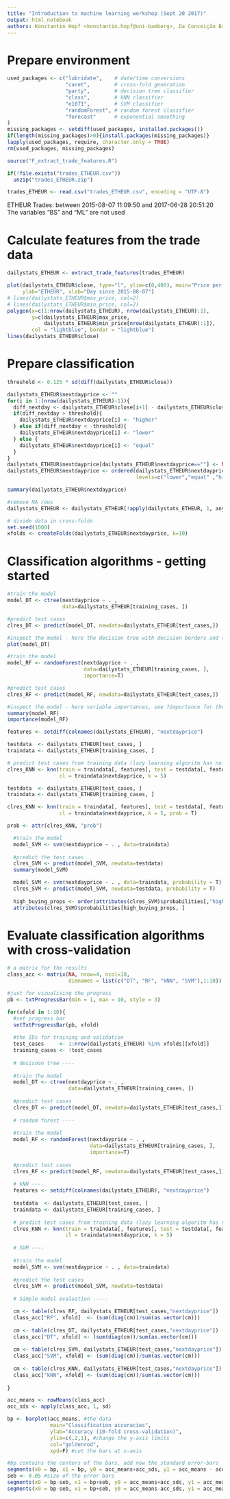 ```yaml
---
title: "Introduction to machine learning workshop (Sept 20 2017)"
output: html_notebook
authors: Konstantin Hopf <konstantin.hopf@uni-bamberg>, Da Conceição Barata  Filipe <fbarata@ethz.ch>
---
```


# Prepare environment 
```r
used_packages <- c("lubridate",    # date/time conversions
                   "caret",        # cross-fold generation
                   "party",        # decision tree classifier
                   "class",        # kNN classifier
                   "e1071",        # SVM classifier
                   "randomForest", # random forest classifier
                   "forecast"      # exponential smoothing
)
missing_packages <- setdiff(used_packages, installed.packages())
if(length(missing_packages)>0){install.packages(missing_packages)}
lapply(used_packages, require, character.only = TRUE)
rm(used_packages, missing_packages)
```

```r
source("F_extract_trade_features.R")
```

```r

if(!file.exists("trades_ETHEUR.csv"))
  unzip("trades_ETHEUR.zip")

trades_ETHEUR <- read.csv("trades_ETHEUR.csv", encoding = "UTF-8")
```
ETHEUR Trades: between 2015-08-07 11:09:50 and 2017-06-28 20:51:20
The variables "BS" and "ML" are not used

# Calculate features from the trade data

```r
dailystats_ETHEUR <- extract_trade_features(trades_ETHEUR)
```

```r
plot(dailystats_ETHEUR$close, type="l", ylim=c(0,400), main="Price per day ETHEUR",
     ylab="ETHEUR", xlab="Day since 2015-08-07")
# lines(dailystats_ETHEUR$max_price, col=2)
# lines(dailystats_ETHEUR$min_price, col=2)
polygon(x=c(1:nrow(dailystats_ETHEUR), nrow(dailystats_ETHEUR):1),
        y=c(dailystats_ETHEUR$max_price, 
            dailystats_ETHEUR$min_price[nrow(dailystats_ETHEUR):1]), 
        col = "lightblue", border = "lightblue")
lines(dailystats_ETHEUR$close)
```

# Prepare classification

```r
threshold <- 0.125 * sd(diff(dailystats_ETHEUR$close))

dailystats_ETHEUR$nextdayprice <- ""
for(i in 1:(nrow(dailystats_ETHEUR)-1)){
  diff_nextday <- dailystats_ETHEUR$close[i+1] - dailystats_ETHEUR$close[i]
  if(diff_nextday > threshold){
    dailystats_ETHEUR$nextdayprice[i] <- "higher"
  } else if(diff_nextday < -threshold){
    dailystats_ETHEUR$nextdayprice[i] <- "lower"
  } else {
    dailystats_ETHEUR$nextdayprice[i] <- "equal"
  }
}
dailystats_ETHEUR$nextdayprice[dailystats_ETHEUR$nextdayprice==""] <- NA
dailystats_ETHEUR$nextdayprice <- ordered(dailystats_ETHEUR$nextdayprice, 
                                          levels=c("lower","equal" ,"higher"))

summary(dailystats_ETHEUR$nextdayprice)
```

```r
#remove NA rows
dailystats_ETHEUR <- dailystats_ETHEUR[!apply(dailystats_ETHEUR, 1, anyNA), ]

# divide data in cross-folds
set.seed(1000)
xfolds <- createFolds(dailystats_ETHEUR$nextdayprice, k=10)
```

# Classification algorithms - getting started
```r
#train the model
model_DT <- ctree(nextdayprice ~ . , 
                  data=dailystats_ETHEUR[training_cases, ])

#predict test cases
clres_DT <- predict(model_DT, newdata=dailystats_ETHEUR[test_cases,])

#inspect the model - here the decision tree with decision borders and the distributions of the classes
plot(model_DT)
```

```r
#train the model
model_RF <- randomForest(nextdayprice ~ . , 
                         data=dailystats_ETHEUR[training_cases, ],
                         importance=T)

#predict test cases
clres_RF <- predict(model_RF, newdata=dailystats_ETHEUR[test_cases,])

#inspect the model - here variable importances, see ?importance for the definition of measures
summary(model_RF)
importance(model_RF)
```
```r
features <- setdiff(colnames(dailystats_ETHEUR), "nextdayprice")

testdata  <- dailystats_ETHEUR[test_cases, ]
traindata <- dailystats_ETHEUR[training_cases, ]

# predict test cases from training data (lazy learning algoritm has no explicit training step!)
clres_KNN <- knn(train = traindata[, features], test = testdata[, features], 
                 cl = traindata$nextdayprice, k = 5)
```

```r
testdata  <- dailystats_ETHEUR[test_cases, ]
traindata <- dailystats_ETHEUR[training_cases, ]

clres_KNN <- knn(train = traindata[, features], test = testdata[, features], 
                 cl = traindata$nextdayprice, k = 5, prob = T)

prob <- attr(clres_KNN, "prob")
```

```r
  #train the model
  model_SVM <- svm(nextdayprice ~ . , data=traindata)
  
  #predict the test cases
  clres_SVM <- predict(model_SVM, newdata=testdata)
  summary(model_SVM)
```

```r
  model_SVM <- svm(nextdayprice ~ . , data=traindata, probability = T)
  clres_SVM <- predict(model_SVM, newdata=testdata, probability = T)
  
  high_buying_props <- order(attributes(clres_SVM)$probabilities[,"higher"], decreasing = T)
  attributes(clres_SVM)$probabilities[high_buying_props, ]
```


# Evaluate classification algorithms with cross-validation
```r
# a matrix for the results
class_acc <- matrix(NA, nrow=4, ncol=10, 
                    dimnames = list(c("DT", "RF", "kNN", "SVM"),1:10))

#just for vizualising the progress
pb <- txtProgressBar(min = 1, max = 10, style = 3)

for(xfold in 1:10){
  #set progress bar
  setTxtProgressBar(pb, xfold)
  
  #the IDs for training and validation
  test_cases     <- 1:nrow(dailystats_ETHEUR) %in% xfolds[[xfold]]
  training_cases <- !test_cases
  
  # decisoon tree ----
  
  #train the model
  model_DT <- ctree(nextdayprice ~ . , 
                    data=dailystats_ETHEUR[training_cases, ])
  
  #predict test cases
  clres_DT <- predict(model_DT, newdata=dailystats_ETHEUR[test_cases,])
  
  # random forest ----
  
  #train the model
  model_RF <- randomForest(nextdayprice ~ . , 
                           data=dailystats_ETHEUR[training_cases, ],
                           importance=T)
  
  #predict test cases
  clres_RF <- predict(model_RF, newdata=dailystats_ETHEUR[test_cases,])
  
  # kNN ----
  features <- setdiff(colnames(dailystats_ETHEUR), "nextdayprice")
  
  testdata  <- dailystats_ETHEUR[test_cases, ]
  traindata <- dailystats_ETHEUR[training_cases, ]
  
  # predict test cases from training data (lazy learning algoritm has no explicit training step!)
  clres_KNN <- knn(train = traindata[, features], test = testdata[, features], 
                   cl = traindata$nextdayprice, k = 5)
  
  # SVM ----
  
  #train the model
  model_SVM <- svm(nextdayprice ~ . , data=traindata)
  
  #predict the test cases
  clres_SVM <- predict(model_SVM, newdata=testdata)
  
  # Simple model evaluation -----

  cm <- table(clres_RF, dailystats_ETHEUR[test_cases,"nextdayprice"])
  class_acc["RF", xfold]  <- (sum(diag(cm))/sum(as.vector(cm)))
  
  cm <- table(clres_DT, dailystats_ETHEUR[test_cases,"nextdayprice"])
  class_acc["DT", xfold] <- (sum(diag(cm))/sum(as.vector(cm)))
  
  cm <- table(clres_SVM, dailystats_ETHEUR[test_cases,"nextdayprice"])
  class_acc["SVM", xfold] <- (sum(diag(cm))/sum(as.vector(cm)))
  
  cm <- table(clres_KNN, dailystats_ETHEUR[test_cases,"nextdayprice"])
  class_acc["kNN", xfold] <- (sum(diag(cm))/sum(as.vector(cm)))
  
}
```

```r
acc_means <- rowMeans(class_acc)
acc_sds <- apply(class_acc, 1, sd)

bp <- barplot(acc_means, #the data
              main="Classification accuracies",
              ylab="Accuracy (10-fold cross-validation)",
              ylim=c(.2,1), #change the y-axis limits
              col="goldenrod",
              xpd=F) #cut the bars at x-axis

#bp contains the centers of the bars, add now the standard error-bars
segments(x0 = bp, x1 = bp, y0 = acc_means+acc_sds, y1 = acc_means - acc_sds)
seb <- 0.05 #size of the error bars
segments(x0 = bp-seb, x1 = bp+seb, y0 = acc_means+acc_sds, y1 = acc_means+acc_sds)
segments(x0 = bp-seb, x1 = bp+seb, y0 = acc_means-acc_sds, y1 = acc_means-acc_sds)
```


